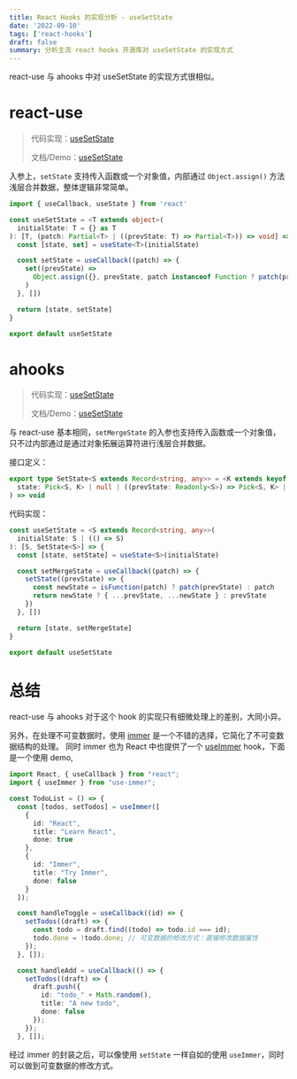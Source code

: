 ```yaml
---
title: React Hooks 的实现分析 - useSetState
date: '2022-09-10'
tags: ['react-hooks']
draft: false
summary: 分析主流 react hooks 开源库对 useSetState 的实现方式
---
```


react-use 与 ahooks 中对 useSetState 的实现方式很相似。

# react-use

> 代码实现：[useSetState][2-1]
>
> 文档/Demo：[useSetState][2-2]

[2-1]: https://github.com/streamich/react-use/blob/master/src/useSetState.ts
[2-2]: https://streamich.github.io/react-use/?path=/story/state-usesetstate--docs

入参上，`setState` 支持传入函数或一个对象值，内部通过 `Object.assign()` 方法浅层合并数据，整体逻辑非常简单。

```typescript
import { useCallback, useState } from 'react'

const useSetState = <T extends object>(
  initialState: T = {} as T
): [T, (patch: Partial<T> | ((prevState: T) => Partial<T>)) => void] => {
  const [state, set] = useState<T>(initialState)

  const setState = useCallback((patch) => {
    set((prevState) =>
      Object.assign({}, prevState, patch instanceof Function ? patch(prevState) : patch)
    )
  }, [])

  return [state, setState]
}

export default useSetState
```

# ahooks

> 代码实现：[useSetState][3-1]
>
> 文档/Demo：[useSetState][3-2]

[3-1]: https://github.com/alibaba/hooks/blob/master/packages/hooks/src/useSetState/index.ts
[3-2]: https://ahooks.js.org/zh-CN/hooks/use-set-state

与 react-use 基本相同，`setMergeState` 的入参也支持传入函数或一个对象值，只不过内部通过是通过对象拓展运算符进行浅层合并数据。

接口定义：

```typescript
export type SetState<S extends Record<string, any>> = <K extends keyof S>(
  state: Pick<S, K> | null | ((prevState: Readonly<S>) => Pick<S, K> | S | null)
) => void
```

代码实现：

```typescript
const useSetState = <S extends Record<string, any>>(
  initialState: S | (() => S)
): [S, SetState<S>] => {
  const [state, setState] = useState<S>(initialState)

  const setMergeState = useCallback((patch) => {
    setState((prevState) => {
      const newState = isFunction(patch) ? patch(prevState) : patch
      return newState ? { ...prevState, ...newState } : prevState
    })
  }, [])

  return [state, setMergeState]
}

export default useSetState
```

# 总结

react-use 与 ahooks 对于这个 hook 的实现只有细微处理上的差别，大同小异。

另外，在处理不可变数据时，使用 [immer](2-1) 是一个不错的选择，它简化了不可变数据结构的处理。
同时 immer 也为 React 中也提供了一个 [useImmer](2-2) hook，下面是一个使用 demo,

[2-1]: https://immerjs.github.io/immer/zh-CN/
[2-2]: https://immerjs.github.io/immer/zh-CN/example-setstate#useimmer

```typescript
import React, { useCallback } from "react";
import { useImmer } from "use-immer";

const TodoList = () => {
  const [todos, setTodos] = useImmer([
    {
      id: "React",
      title: "Learn React",
      done: true
    },
    {
      id: "Immer",
      title: "Try Immer",
      done: false
    }
  ]);

  const handleToggle = useCallback((id) => {
    setTodos((draft) => {
      const todo = draft.find((todo) => todo.id === id);
      todo.done = !todo.done; // 可变数据的修改方式：直接修改数据属性
    });
  }, []);

  const handleAdd = useCallback(() => {
    setTodos((draft) => {
      draft.push({
        id: "todo_" + Math.random(),
        title: "A new todo",
        done: false
      });
    });
  }, []);
```

经过 immer 的封装之后，可以像使用 `setState` 一样自如的使用 `useImmer`，同时可以做到可变数据的修改方式。
